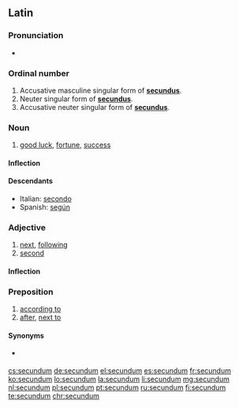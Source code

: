==Latin==

===Pronunciation===
* {{la-pronunc|secundum}}

===Ordinal number===
{{head|la|numeral form}}

# Accusative masculine singular form of '''[[secundus]]'''.
# Neuter singular form of '''[[secundus]]'''.
# Accusative neuter singular form of '''[[secundus]]'''.

===Noun===
{{la-noun|secundum||secundī|n|second}}

# [[good luck]], [[fortune]], [[success]]

====Inflection====
{{la-decl-2nd-N|secund}}

====Descendants====
* Italian: [[secondo]]
* Spanish: [[según]]

===Adjective===
{{la-adj-1&2|secundus|secunda|secundum}}

# [[next]], [[following]]
# [[second]]

====Inflection====
{{la-decl-1&2|secund}}

===Preposition===
{{head|la|preposition|governs the accusative}}

# [[according to]]
# [[after]], [[next to]]

====Synonyms====
* {{sense|according to, in accordance with}} {{l|la|ūsque ad}} {{qualifier|Mediaeval}}

[[cs:secundum]]
[[de:secundum]]
[[el:secundum]]
[[es:secundum]]
[[fr:secundum]]
[[ko:secundum]]
[[lo:secundum]]
[[la:secundum]]
[[li:secundum]]
[[mg:secundum]]
[[nl:secundum]]
[[pl:secundum]]
[[pt:secundum]]
[[ru:secundum]]
[[fi:secundum]]
[[te:secundum]]
[[chr:secundum]]